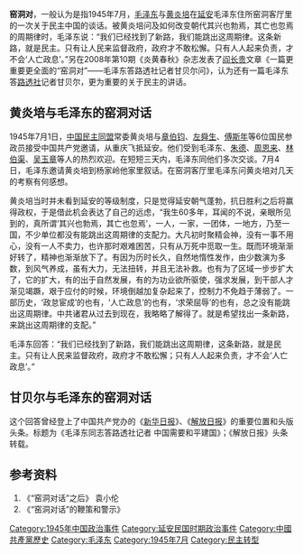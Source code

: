 '''窑洞对'''，一般认为是指1945年7月，[[毛泽东|毛泽东]]与[[黄炎培|黄炎培]]在[[延安|延安]]毛泽东住所窑洞客厅里的一次关于民主中国的谈话。被黄炎培问及如何改变朝代其兴也勃焉，其亡也忽焉的周期律时，毛泽东说：“我们已经找到了新路，我们能跳出这周期律。这条新路，就是民主。只有让人民来监督政府，政府才不敢松懈。只有人人起来负责，才不会‘人亡政息’。”另在2008年第10期《炎黄春秋》杂志发表了[[阎长贵|阎长贵]]文章《一篇更重要更全面的“窑洞对”——毛泽东答路透社记者甘贝尔问》，认为还有一篇毛泽东答[[路透社|路透社]]记者甘贝尔，更为重要的关于民主的讲话。

== 黄炎培与毛泽东的窑洞对话 ==

1945年7月1日，[[中国民主同盟|中国民主同盟]]常委黄炎培与[[章伯钧|章伯钧]]、[[左舜生|左舜生]]、[[傅斯年|傅斯年]]等6位国民参政员接受中国共产党邀请，从重庆飞抵延安。他们受到毛泽东、[[朱德|朱德]]、[[周恩来|周恩来]]、[[林伯渠|林伯渠]]、[[吴玉章|吴玉章]]等人的热烈欢迎。在短短三天内，毛泽东同他们多次交谈。7月4日，毛泽东邀请黄炎培到杨家岭他家里叙话。在窑洞客厅里毛泽东问黄炎培对几天的考察有何感想。

黄炎培当时并未看到延安的等级制度，只是觉得延安朝气蓬勃，抗日胜利之后将赢得政权，于是借此机会表达了自己的远虑，“我生60多年，耳闻的不说，亲眼所见到的，真所谓‘其兴也勃焉，其亡也忽焉’，一人，一家，一团体，一地方，乃至一国，不少单位都没有能跳出这周期律的支配力。大凡初时聚精会神，没有一事不用心，没有一人不卖力，也许那时艰难困苦，只有从万死中觅取一生。既而环境渐渐好转了，精神也渐渐放下了。有因为历时长久，自然地惰性发作，由少数演为多数，到风气养成，虽有大力，无法扭转，并且无法补救。也有为了区域一步步扩大了，它的扩大，有的出于自然发展，有的为功业欲所驱使，强求发展，到干部人才渐见竭蹶，艰于应付的时候，环境倒越加复杂起来了，控制力不免趋于薄弱了。一部历史，‘政怠宦成’的也有，‘人亡政息’的也有，‘求荣屈辱’的也有，总之没有能跳出这周期律。中共诸君从过去到现在，我略略了解得了。就是希望找出一条新路，来跳出这周期律的支配。”

毛泽东回答：“我们已经找到了新路，我们能跳出这周期律，这条新路，就是民主。只有让人民来监督政府，政府才不敢松懈；只有人人起来负责，才不会‘人亡政息’。”

== 甘贝尔与毛泽东的窑洞对话 ==

{{Citation needed|1945年9月，英国路透社记者甘贝尔以书面形式提出12个问题，请在重庆参加[[国共谈判|国共谈判]]的中共中央主席毛泽东作答。这些问题涉及日本投降后国共双方在政治、军事方面的主要分歧，其中的第十问是“中共对‘自由民主的中国’的概念及界限为何？”|time=2022-04-25}}

{{Citation needed|毛泽东这样回答：“自由民主的中国将是这样一个国家，它的各级政府直至中央政府都是由普遍、平等、无记名的选举所产生，并向选举它们的人民负责。它将实现[[孙中山|孙中山]]先生的[[三民主义|三民主义]]，[[亚伯拉罕·林肯|林肯]]的[[民有、民治、民享|民有、民治、民享]]的原则与[[富兰克林·德拉诺·罗斯福|罗斯福]]的[[四大自由|四大自由]]。它将保证国家的独立、团结、统一以及与各民主强国的合作。”|time=2022-04-25}}

这个回答曾经登上了中国共产党办的《[[新华日报|新华日报]]》、《[[解放日报|解放日报]]》的重要位置和头版头条。标题为《毛泽东同志答路透社记者 中国需要和平建国》；《解放日报》头条转载。

== 参考资料 ==
#《“窑洞对话”之后》 袁小伦 
#《“窑洞对话”的鞭策和警示》

[[Category:1945年中国政治事件|Category:1945年中国政治事件]]
[[Category:延安民国时期政治事件|Category:延安民国时期政治事件]]
[[Category:中國共產黨歷史|Category:中國共產黨歷史]]
[[Category:毛泽东|Category:毛泽东]]
[[Category:1945年7月|Category:1945年7月]]
[[Category:民主转型|Category:民主转型]]